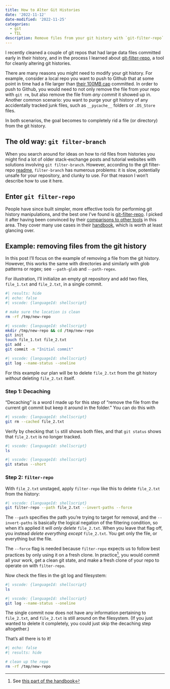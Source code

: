 ```yaml
---
title: How to Alter Git Histories
date: '2022-11-12'
date-modified: '2022-11-25'
categories:
  - git
  - TIL
description: Remove files from your git history with `git-filter-repo`
---
```


I recently cleaned a couple of git repos that had large data files committed
early in their history, and in the process I learned about
[git-filter-repo][filter_repo_github], a tool for cleanly altering git
histories.

There are many reasons you might need to modify your git history. For example,
consider a local repo you want to push to Github that at some point in time had
a file larger than [their 100MB cap][github_filesize_caps] committed.  In order
to push to Github, you would need to not only remove the file from your repo
with `git rm`, but also remove the file from _any commit_ it showed up in.
Another common scenario: you want to purge your git history of any accidentally
tracked junk files, such as `__pycache__` folders or `.DS_Store` files.

In both scenarios, the goal becomes to completely rid a file (or directory) from
the git history.

## The old way: `git filter-branch`

When you search around for ideas on how to rid files from histories you might
find a lot of older stack-exchange posts and tutorial websites with solutions
involving `git filter-branch`. However, according to the git filter-repo
[readme][filter_repo_github_subsec], `filter-branch` has numerous problems: it
is slow, potentially unsafe for your repository, and clunky to use.  For that
reason I won't describe how to use it here.


## Enter `git filter-repo`

People have since built simpler, more effective tools for performing git history
manipulations, and the best one I've found is
[git-filter-repo][filter_repo_github]. I picked it after having been convinced
by their [comparisons to other tools][filter_repo_github_subsec] in this area.
They cover many use cases in their [handbook][manpage], which is worth at least
glancing over.

## Example: removing files from the git history

In this post I'll focus on the example of removing a file from the git history.
However, this works the same with directories and similarly with glob patterns
or regex; see `--path-glob` and `--path-regex`. 

For illustration, I'll initialize an empty git repository and add two files,
`file_1.txt` and `file_2.txt`, in a single commit.

```bash
#| results: hide
#| echo: false
#| vscode: {languageId: shellscript}

# make sure the location is clean 
rm -rf /tmp/new-repo
```

```bash
#| vscode: {languageId: shellscript}
mkdir /tmp/new-repo && cd /tmp/new-repo
git init
touch file_1.txt file_2.txt
git add .
git commit -m "Initial commit"
```


```bash
#| vscode: {languageId: shellscript}
git log --name-status --oneline
```

For this example our plan will be to delete `file_2.txt` from the git history
_without_ deleting `file_2.txt` itself.

### Step 1: Decaching

"Decaching" is a word I made up for this step of "remove the file from the
current git commit but keep it around in the folder." You can do this with

```bash
#| vscode: {languageId: shellscript}
git rm --cached file_2.txt
```

Verify by checking that `ls` still shows both files, and that `git status` shows
that `file_2.txt` is no longer tracked.

```bash
#| vscode: {languageId: shellscript}
ls
```

```bash
#| vscode: {languageId: shellscript}
git status --short
```

### Step 2: `filter-repo`

With `file_2.txt` unstaged, apply `filter-repo` like this to delete `file_2.txt`
from the history:

```bash
#| vscode: {languageId: shellscript}
git filter-repo --path file_2.txt --invert-paths --force
```

The `--path` specifies the path you're trying to target for removal, and the
`--invert-paths` is basically the logical negation of the filtering condition,
so when it's applied it will _only delete_ `file_2.txt`. When you leave that
flag off, you instead _delete everything except_ `file_2.txt`. You get only the
file, or everything but the file.

The `--force` flag is needed because `filter-repo` expects us to follow best
practices by only using it on a fresh clone.  In practice[^fresh_clone], you
would commit all your work, get a clean git state, and make a fresh clone of
your repo to operate on with `filter-repo`. 

Now check the files in the git log and filesystem:

```bash
#| vscode: {languageId: shellscript}
ls
```

```bash
#| vscode: {languageId: shellscript}
git log --name-status --oneline                         
```

The single commit now does not have any information pertaining to `file_2.txt`,
and `file_2.txt` is still around on the filesystem.  (If you just wanted to
delete it completely, you could just skip the decaching step altogether.)

That's all there is to it!

```bash
#| echo: false
#| results: hide

# clean up the repo
rm -rf /tmp/new-repo
```

[filter_repo_github]: https://github.com/newren/git-filter-repo
[filter_repo_github_subsec]: https://github.com/newren/git-filter-repo#why-filter-repo-instead-of-other-alternatives
[manpage]: https://htmlpreview.github.io/?https://github.com/newren/git-filter-repo/blob/docs/html/git-filter-repo.html

[^fresh_clone]: See [this part of the handbook](https://htmlpreview.github.io/?https://github.com/newren/git-filter-repo/blob/docs/html/git-filter-repo.html#FRESHCLONE)

[github_filesize_caps]: https://docs.github.com/en/repositories/working-with-files/managing-large-files/about-large-files-on-github

